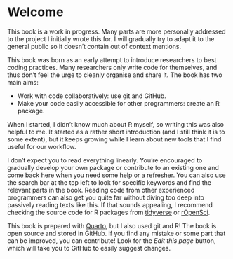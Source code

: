 # Welcome {.unnumbered}


::: {.callout-important}
This book is a work in progress. Many parts are more personally addressed to
the project I initially wrote this for. I will gradually try to adapt it
to the general public so it doesn't contain out of context mentions.
:::

This book was born as an early attempt to introduce researchers to best coding
practices. Many researchers only write code for themselves, and thus don't feel
the urge to cleanly organise and share it. The book has two main aims:

- Work with code collaboratively: use git and GitHub.
- Make your code easily accessible for other programmers: create an R package.

When I started, I didn't know much about R myself, so writing this was also
helpful to me. It started as a rather short introduction (and I still think it
is to some extent), but it keeps growing while I learn about new tools that I
find useful for our workflow.

I don't expect you to read everything linearly. You're encouraged to gradually
develop your own package or contribute to an existing one and come back here
when you need some help or a refresher. You can also use the search bar at the
top left to look for specific keywords and find the relevant parts in the book.
Reading code from other experienced programmers can also get you quite far
without diving too deep into passively reading texts like this. If that sounds
appealing, I recommend checking the source code for R packages from
[tidyverse](https://github.com/tidyverse) or [rOpenSci](https://github.com/ropensci).

This book is prepared with [Quarto](https://quarto.org/), but I also used git and R!
The book is open source and stored in GitHub. If you find any mistake or some part
that can be improved, you can contribute! Look for the _Edit this page_ button,
which will take you to GitHub to easily suggest changes.
